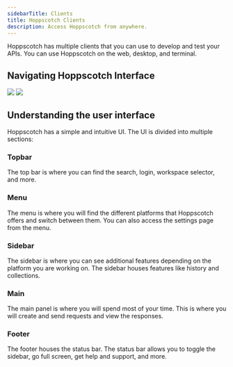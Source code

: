 ```yaml
---
sidebarTitle: Clients
title: Hoppscotch Clients
description: Access Hoppscotch from anywhere.
---
```


Hoppscotch has multiple clients that you can use to develop and test your APIs. You can use Hoppscotch on the web, desktop, and terminal.

<Snippet file="hoppscotch-clients.mdx" />

## Navigating Hoppscotch Interface

<Frame caption="Hoppscotch UI">
  <img className="block border border-black/5 rounded-md dark:border-white/5 dark:hidden" src="/images/hoppscotch-light.png" />
  <img className="hidden border border-black/5 rounded-md dark:border-white/5 dark:block" src="/images/hoppscotch-dark.png" />
</Frame>

## Understanding the user interface

Hoppscotch has a simple and intuitive UI. The UI is divided into multiple sections:

### Topbar

The top bar is where you can find the search, login, workspace selector, and more. 

### Menu

The menu is where you will find the different platforms that Hoppscotch offers and switch between them. You can also access the settings page from the menu.

### Sidebar

The sidebar is where you can see additional features depending on the platform you are working on. The sidebar houses features like history and collections.

### Main

The main panel is where you will spend most of your time. This is where you will create and send requests and view the responses.

### Footer

The footer houses the status bar. The status bar allows you to toggle the sidebar, go full screen, get help and support, and more.
